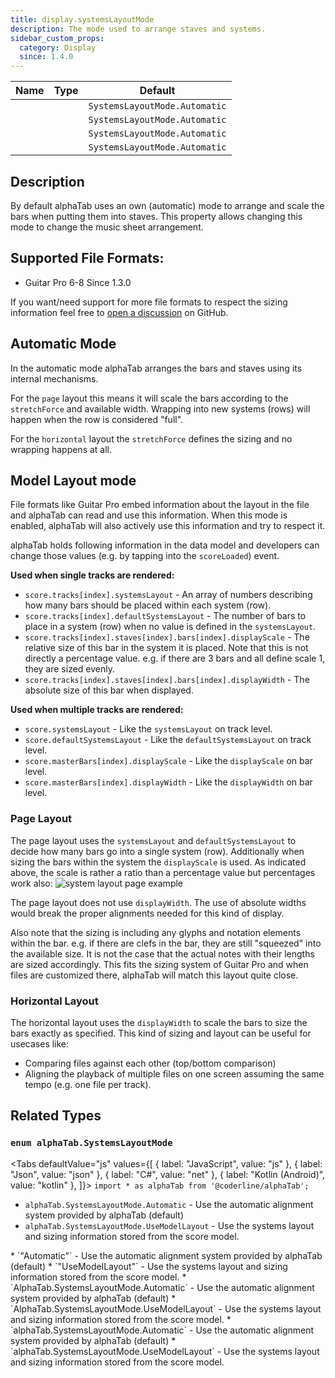```yaml
---
title: display.systemsLayoutMode
description: The mode used to arrange staves and systems.
sidebar_custom_props:
  category: Display
  since: 1.4.0
---
```


<SinceBadge since="1.4.0" />

<table className="table table-striped table-condensed type-table">
    <thead>
        <tr>
          <th>Name</th>
          <th>Type</th>
          <th>Default</th>
        </tr>
    </thead>
    <tbody>
        <tr>
          <td><CodeBadge type="js" name="display.systemsLayoutMode" /></td>
          <td><CodeBadge type="js" name="SystemsLayoutMode" /></td>
          <td><code>SystemsLayoutMode.Automatic</code></td>
        </tr>
        <tr>
          <td><CodeBadge type="json" name="display.systemsLayoutMode" /></td>
          <td><CodeBadge type="json" name="SystemsLayoutMode" /></td>
          <td><code>SystemsLayoutMode.Automatic</code></td>
        </tr>
        <tr>
          <td><CodeBadge type="net" name="Display.SystemsLayoutMode" /></td>
          <td><CodeBadge type="net" name="SystemsLayoutMode" /></td>
          <td><code>SystemsLayoutMode.Automatic</code></td>
        </tr>
        <tr>
          <td><CodeBadge type="android" name="display.systemsLayoutMode" /></td>
          <td><CodeBadge type="android" name="SystemsLayoutMode" /></td>
          <td><code>SystemsLayoutMode.Automatic</code></td>
        </tr>
    </tbody>
</table>

## Description
By default alphaTab uses an own (automatic) mode to arrange and scale the bars when
putting them into staves. This property allows changing this mode to change the music sheet arrangement.

## Supported File Formats:
* Guitar Pro 6-8 <span class="badge badge--info">Since  1.3.0</span>

If you want/need support for more file formats to respect the sizing information feel free to [open a discussion](https://github.com/CoderLine/alphaTab/discussions/new?category=ideas) on GitHub.

## Automatic Mode

In the automatic mode alphaTab arranges the bars and staves using its internal mechanisms.

For the `page` layout this means it will scale the bars according to the `stretchForce` and available width.
Wrapping into new systems (rows) will happen when the row is considered "full".

For the `horizontal` layout the `stretchForce` defines the sizing and no wrapping happens at all.

## Model Layout mode

File formats like Guitar Pro embed information about the layout in the file and alphaTab can read and use this information.
When this mode is enabled, alphaTab will also actively use this information and try to respect it.

alphaTab holds following information in the data model and developers can change those values (e.g. by tapping into the `scoreLoaded`) event.

**Used when single tracks are rendered:**
* `score.tracks[index].systemsLayout` - An array of numbers describing how many bars should be placed within each system (row).
* `score.tracks[index].defaultSystemsLayout` - The number of bars to place in a system (row) when no value is defined in the `systemsLayout`.
* `score.tracks[index].staves[index].bars[index].displayScale` - The relative size of this bar in the system it is placed. Note that this is not directly a percentage value. e.g. if there are 3 bars and all define scale 1, they are sized evenly.
* `score.tracks[index].staves[index].bars[index].displayWidth` - The absolute size of this bar when displayed.

**Used when multiple tracks are rendered:**

* `score.systemsLayout` - Like the `systemsLayout` on track level.
* `score.defaultSystemsLayout` - Like the `defaultSystemsLayout` on track level.
* `score.masterBars[index].displayScale` - Like the `displayScale` on bar level.
* `score.masterBars[index].displayWidth` - Like the `displayWidth` on bar level.

### Page Layout

The page layout uses the `systemsLayout` and `defaultSystemsLayout` to decide how many bars go into a single system (row).
Additionally when sizing the bars within the system the `displayScale` is used. As indicated above, the scale is rather a ratio than a percentage value but percentages work also:
![system layout page example](/img/reference/property/systems-layout-page-examples.png)

The page layout does not use `displayWidth`. The use of absolute widths would break the proper alignments needed for this kind of display.

Also note that the sizing is including any glyphs and notation elements within the bar. e.g. if there are clefs in the bar, they are still "squeezed" into the available size.
It is not the case that the actual notes with their lengths are sized accordingly. This fits the sizing system of Guitar Pro and when files are customized there,
alphaTab will match this layout quite close.

### Horizontal Layout

The horizontal layout uses the `displayWidth` to scale the bars to size the bars exactly as specified. This kind of sizing and layout can be useful for usecases like:

* Comparing files against each other (top/bottom comparison)
* Aligning the playback of multiple files on one screen assuming the same tempo (e.g. one file per track).

## Related Types

### `enum alphaTab.SystemsLayoutMode`

<Tabs defaultValue="js" values={[
  { label: "JavaScript", value: "js" },
  { label: "Json", value: "json" },
  { label: "C#", value: "net" },
  { label: "Kotlin (Android)", value: "kotlin" },
]}>
<TabItem value="js">
`import * as alphaTab from '@coderline/alphaTab';`

* `alphaTab.SystemsLayoutMode.Automatic` - Use the automatic alignment system provided by alphaTab (default)
* `alphaTab.SystemsLayoutMode.UseModelLayout` - Use the systems layout and sizing information stored from the score model.
</TabItem>
<TabItem value="json">
* `"Automatic"` - Use the automatic alignment system provided by alphaTab (default)
* `"UseModelLayout"` - Use the systems layout and sizing information stored from the score model.
</TabItem>
<TabItem value="net">
* `AlphaTab.SystemsLayoutMode.Automatic` - Use the automatic alignment system provided by alphaTab (default)
* `AlphaTab.SystemsLayoutMode.UseModelLayout` - Use the systems layout and sizing information stored from the score model.
</TabItem>
<TabItem value="kotlin">
* `alphaTab.SystemsLayoutMode.Automatic` - Use the automatic alignment system provided by alphaTab (default)
* `alphaTab.SystemsLayoutMode.UseModelLayout` - Use the systems layout and sizing information stored from the score model.
</TabItem>
</Tabs>